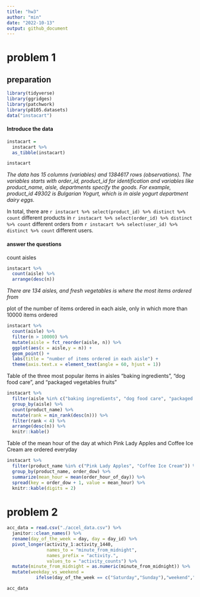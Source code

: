 ```yaml
---
title: "hw3"
author: "min"
date: "2022-10-13"
output: github_document
---
```

# problem 1

## preparation
```r
library(tidyverse)
library(ggridges)
library(patchwork)
library(p8105.datasets)
data("instacart")
```

#### Introduce the data
```r
instacart = 
  instacart %>% 
  as_tibble(instacart)

instacart
```
*The data has 15 columns (variables) and 1384617 rows (observations). The variables starts with order_id, product_id for identification and variables like product_name, aisle, departments specify the goods. For example, product_id 49302 is Bulgarian Yogurt, which is in aisle yogurt department dairy eggs.*

In total, there are `r instacart %>% select(product_id) %>% distinct %>% count` different products in `r instacart %>% select(order_id) %>% distinct %>% count` different orders from `r instacart %>% select(user_id) %>% distinct %>% count` different users.


#### answer the questions

count aisles
```r
instacart %>% 
  count(aisle) %>% 
  arrange(desc(n))
```
*There are 134 aisles, and fresh vegetables is where the most items ordered from*

plot of the number of items ordered in each aisle, only in which more than 10000 items ordered
```r
instacart %>% 
  count(aisle) %>% 
  filter(n > 10000) %>% 
  mutate(aisle = fct_reorder(aisle, n)) %>% 
  ggplot(aes(x = aisle,y = n)) + 
  geom_point() + 
  labs(title = "number of items ordered in each aisle") +
  theme(axis.text.x = element_text(angle = 60, hjust = 1))
```

Table of the three most popular items in aisles “baking ingredients”, “dog food care”, and “packaged vegetables fruits”
```r
instacart %>% 
  filter(aisle %in% c("baking ingredients", "dog food care", "packaged vegetables fruits")) %>% 
  group_by(aisle) %>% 
  count(product_name) %>% 
  mutate(rank = min_rank(desc(n))) %>% 
  filter(rank < 4) %>% 
  arrange(desc(n)) %>%
  knitr::kable()
```

Table of the mean hour of the day at which Pink Lady Apples and Coffee Ice Cream are ordered everyday
```r
instacart %>%
  filter(product_name %in% c("Pink Lady Apples", "Coffee Ice Cream")) %>%
  group_by(product_name, order_dow) %>%
  summarize(mean_hour = mean(order_hour_of_day)) %>%
  spread(key = order_dow + 1, value = mean_hour) %>%
  knitr::kable(digits = 2)
```

# problem 2

```r
acc_data = read.csv("./accel_data.csv") %>% 
  janitor::clean_names() %>% 
  rename(day_of_the_week = day, day = day_id) %>% 
  pivot_longer(activity_1:activity_1440,
               names_to = "minute_from_midnight",
               names_prefix = "activity.",
               values_to = "activity_counts") %>% 
  mutate(minute_from_midnight = as.numeric(minute_from_midnight)) %>% 
  mutate(weekday_vs_weekend = 
           ifelse(day_of_the_week == c("Saturday","Sunday"),"weekend","weekday"))

acc_data
```

